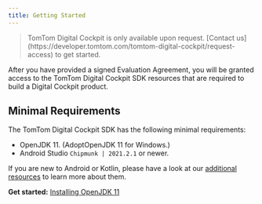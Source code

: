 ```yaml
---
title: Getting Started
---
```


<Blockquote type="announcement" hasIcon>
    TomTom Digital Cockpit is only available upon request. [Contact us](https://developer.tomtom.com/tomtom-digital-cockpit/request-access) to get started.
</Blockquote>

After you have provided a signed Evaluation Agreement, you will be granted access to the
TomTom Digital Cockpit SDK resources that are required to build a Digital Cockpit product.

## Minimal Requirements

The TomTom Digital Cockpit SDK has the following minimal requirements:

- OpenJDK 11. (AdoptOpenJDK 11 for Windows.)
- Android Studio `Chipmunk | 2021.2.1` or newer.

If you are new to Android or Kotlin, please have a look at our
[additional resources](/tomtom-digital-cockpit/documentation/getting-started/additional-resources)
to learn more about them.

__Get started:__
[Installing OpenJDK 11](/tomtom-digital-cockpit/documentation/getting-started/installing-openjdk-11)
